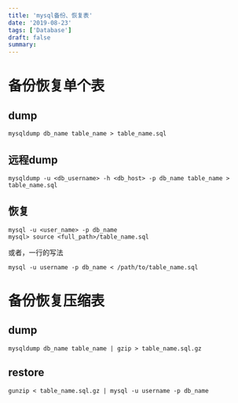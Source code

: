 ```yaml
---
title: 'mysql备份、恢复表'
date: '2019-08-23'
tags: ['Database']
draft: false
summary: 
---
```


# 备份恢复单个表
## dump
```
mysqldump db_name table_name > table_name.sql
```
## 远程dump
```
mysqldump -u <db_username> -h <db_host> -p db_name table_name > table_name.sql
```
## 恢复
```
mysql -u <user_name> -p db_name
mysql> source <full_path>/table_name.sql
```
或者，一行的写法
```
mysql -u username -p db_name < /path/to/table_name.sql
```

# 备份恢复压缩表
## dump
```
mysqldump db_name table_name | gzip > table_name.sql.gz
```
## restore
```
gunzip < table_name.sql.gz | mysql -u username -p db_name
```